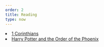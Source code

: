 ```yaml
---
order: 2
title: Reading
type: now
---
```


<li>
  <a
    href='https://www.biblegateway.com/passage/?search=1%20Corinthians+1&version=CSB'
    rel='noopener noreferrer'
    target='_blank'
  >
    1 Corinthians
  </a>
</li>
<li>
  <a
    href='https://www.audible.com/pd/Harry-Potter-and-the-Order-of-the-Phoenix-Book-5-Audiobook/B017V4NMX4?qid=1620793922&sr=1-1&ref=a_search_c3_lProduct_1_1&pf_rd_p=83218cca-c308-412f-bfcf-90198b687a2f&pf_rd_r=6Z696Y5E98KEMMRZ9MPZ'
    rel='noopener noreferrer'
    target='_blank'
  >
    Harry Potter and the Order of the Phoenix
  </a>
</li>
